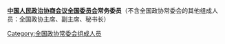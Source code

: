 '''[[中国人民政治协商会议全国委员会|中国人民政治协商会议全国委员会]]常务委员'''（不含全国政协常委会的其他组成人员：全国政协主席、副主席、秘书长）

[[Category:全国政协常委会组成人员|Category:全国政协常委会组成人员]]